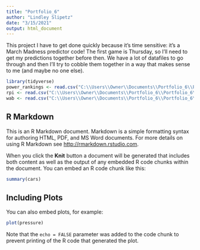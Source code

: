 ```yaml
---
title: "Portfolio_6"
author: "Lindley Slipetz"
date: "3/15/2021"
output: html_document
---
```


This project I have to get done quickly because it's time sensitive: it's a March Madness predictor code! The first game is Thursday, so I'll need to get my predictions together before then. We have a lot of datafiles to go through and then I'll try to cobble them together in a way that makes sense to me (and maybe no one else). 

```r
library(tidyverse)
power_rankings <- read.csv("C:\\Users\\Owner\\Documents\\Portfolio_6\\Portfolio_6\\data\\power_rankings.txt", header = TRUE, stringsAsFactors = FALSE)
rpi <- read.csv("C:\\Users\\Owner\\Documents\\Portfolio_6\\Portfolio_6\\data\\rpi.txt", header = TRUE, stringsAsFactors = FALSE)
wab <- read.csv("C:\\Users\\Owner\\Documents\\Portfolio_6\\Portfolio_6\\data\\wab.txt", header = TRUE, stringsAsFactors = FALSE)
```

## R Markdown

This is an R Markdown document. Markdown is a simple formatting syntax for authoring HTML, PDF, and MS Word documents. For more details on using R Markdown see <http://rmarkdown.rstudio.com>.

When you click the **Knit** button a document will be generated that includes both content as well as the output of any embedded R code chunks within the document. You can embed an R code chunk like this:

```r
summary(cars)
```

## Including Plots

You can also embed plots, for example:

```r
plot(pressure)
```

Note that the `echo = FALSE` parameter was added to the code chunk to prevent printing of the R code that generated the plot.
